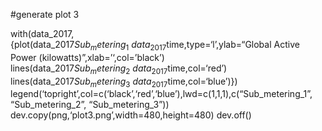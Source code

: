 #generate plot 3

with(data_2017,{plot(data_2017$Sub_metering_1~data_2017$time,type='l',ylab="Global Active Power (kilowatts)",xlab='',col='black')
       lines(data_2017$Sub_metering_2~data_2017$time,col='red')
       lines(data_2017$Sub_metering_3~data_2017$time,col='blue')})
legend('topright',col=c('black','red','blue'),lwd=c(1,1,1),c("Sub_metering_1", "Sub_metering_2", "Sub_metering_3"))
dev.copy(png,'plot3.png',width=480,height=480)
dev.off()
